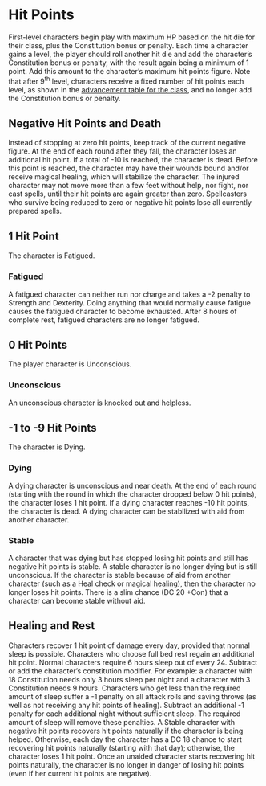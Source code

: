 # Hit Points

First-level characters begin play with maximum HP based on the hit die for their class, plus the Constitution bonus or penalty. Each time a character gains a level, the player should roll another hit die and add the character's Constitution bonus or penalty, with the result again being a minimum of 1 point. Add this amount to the character's maximum hit points figure. Note that after 9^th^ level, characters receive a fixed number of hit points each level, as shown in the [advancement table for the class](class.qmd#character-classes), and no longer add the Constitution bonus or penalty.

## Negative Hit Points and Death

Instead of stopping at zero hit points, keep track of the current negative figure. At the end of each round after they fall, the character loses an additional hit point. If a total of -10 is reached, the character is dead. Before this point is reached, the character may have their wounds bound and/or receive magical healing, which will stabilize the character. The injured character may not move more than a few feet without help, nor fight, nor cast spells, until their hit points are again greater than zero. Spellcasters who survive being reduced to zero or negative hit points lose all currently prepared spells.

## 1 Hit Point

The character is Fatigued.

### Fatigued

A fatigued character can neither run nor charge and takes a -2 penalty to Strength and Dexterity. Doing anything that would normally cause fatigue causes the fatigued character to become exhausted. After 8 hours of complete rest, fatigued characters are no longer fatigued.

## 0 Hit Points

The player character is Unconscious.

### Unconscious

An unconscious character is knocked out and helpless.

## -1 to -9 Hit Points

The character is Dying.

### Dying

A dying character is unconscious and near death. At the end of each round (starting with the round in which the character dropped below 0 hit points), the character loses 1 hit point. If a dying character reaches -10 hit points, the character is dead. A dying character can be stabilized with aid from another character.

### Stable

A character that was dying but has stopped losing hit points and still has negative hit points is stable. A stable character is no longer dying but is still unconscious. If the character is stable because of aid from another character (such as a Heal check or magical healing), then the character no longer loses hit points. There is a slim chance (DC 20 +Con) that a character can become stable without aid.

## Healing and Rest

Characters recover 1 hit point of damage every day, provided that normal sleep is possible. Characters who choose full bed rest regain an additional hit point. Normal characters require 6 hours sleep out of every 24. Subtract or add the character’s constitution modifier. For example: a character with 18 Constitution needs only 3 hours sleep per night and a character with 3 Constitution needs 9 hours. Characters who get less than the required amount of sleep suffer a -1 penalty on all attack rolls and saving throws (as well as not receiving any hit points of healing). Subtract an additional -1 penalty for each additional night without sufficient sleep. The required amount of sleep will remove these penalties. A Stable character with negative hit points recovers hit points naturally if the character is being helped. Otherwise, each day the character has a DC 18 chance to start recovering hit points naturally (starting with that day); otherwise, the character loses 1 hit point. Once an unaided character starts recovering hit points naturally, the character is no longer in danger of losing hit points (even if her current hit points are negative).

